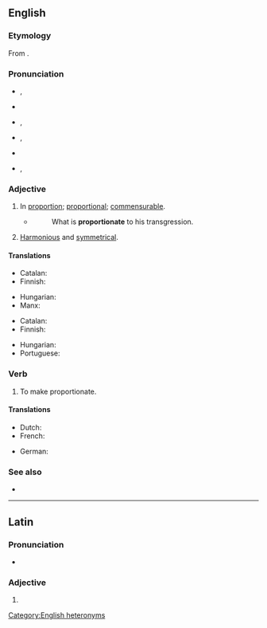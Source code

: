 ==English==

===Etymology===
From {{der|en|la|prōportiōnātus}}.

===Pronunciation===
* {{a|adjective|UK}} {{enPR|prə-pôʹshə-nət}}, {{IPA|en|/pɹəˈpɔːʃənət/}}
* {{audio|en|LL-Q1860 (eng)-Vealhurl-proportionate (adj).wav |Audio (UK)}}
* {{a|adjective|US}} {{enPR|prə-pôrʹshə-nət}}, {{IPA|en|/pɹəˈpɔɹʃənət/}}
* {{a|verb|UK}} {{enPR|prə-pôʹshə-nāt}}, {{IPA|en|/pɹəˈpɔːʃəneɪt/}}
* {{audio|en|LL-Q1860 (eng)-Vealhurl-proportionate (verb).wav |Audio (UK)}}
* {{a|verb|US}} {{enPR|prə-pôrʹshə-nāt}}, {{IPA|en|/pɹəˈpɔɹʃəneɪt/}}

===Adjective===
{{en-adj}}

# In [[proportion]]; [[proportional]]; [[commensurable]].
#: {{antonyms|en|disproportionate|nonproportionate|unproportionate}}
#* {{RQ:Locke Government}}
#*: What is '''proportionate''' to his transgression.
# [[harmonious|Harmonious]] and [[symmetrical]].

====Translations====
{{trans-top|proportional}}
* Catalan: {{t+|ca|proporcional}}
* Finnish: {{t+|fi|suhteellinen}}
{{trans-mid}}
* Hungarian: {{t+|hu|arányos}}
* Manx: {{t|gv|coreiragh}}
{{trans-bottom}}

{{trans-top|harmonious and symmetrical}}
* Catalan: {{t+|ca|proporcional}}
* Finnish: {{t+|fi|sopusuhtainen}}
{{trans-mid}}
* Hungarian: {{t+|hu|arányos}}
* Portuguese: {{t+|pt|proporcional}}
{{trans-bottom}}

===Verb===
{{en-verb}}

# {{lb|en|transitive}} To make proportionate.

====Translations====
{{trans-top|to make proportionate}}
* Dutch: {{t|nl|proportioneren}}
* French: {{t+|fr|proportionner}}
{{trans-mid}}
* German: {{t+|de|proportionieren}}
{{trans-bottom}}

===See also===
* {{l|en|apportion}}

[[Category:English heteronyms]]

----

==Latin==

===Pronunciation===
* {{la-IPA|prōportiōnāte}}

===Adjective===
{{la-adj-form|prōportiōnāte}}

# {{inflection of|la|prōportiōnātus||voc|m|s}}